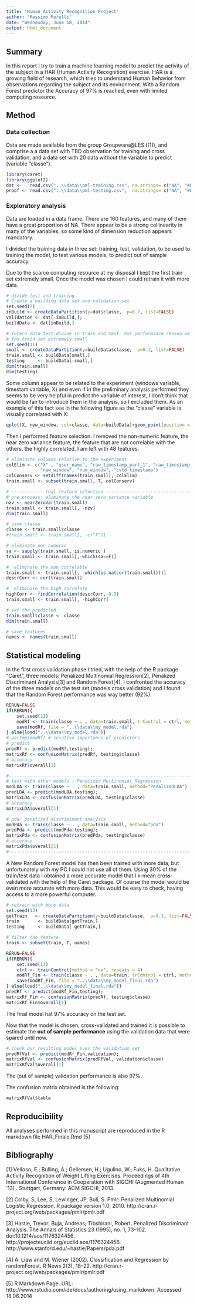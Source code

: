 ```yaml
---
title: "Human Activity Recognition Project"
author: "Massimo Morelli"
date: "Wednesday, June 18, 2014"
output: html_document
---
```


## Summary
In this report I try to train a machine learning model to predict the activity of the subject in a HAR (Human Activity Recognition) exercise. HAR is a growing field of research, which tries to understand Human Behavior from observations regarding the subject and its environment. With a Random Forest predictor the Accuracy of 97% is reached, even with limited computing resource. 

## Method

### Data collection
Data are made available from the group Groupware@LES ([1]), and comprise a a data set with TBD observation for training and cross validation, and a data set with 20 data without the variable to predict (variable "classe").


```r
library(caret)
library(ggplot2)
dat <-   read.csv("..\\data\\pml-training.csv", na.strings= c("NA", "#DIV/0!"))
proof <- read.csv("..\\data\\pml-testing.csv",  na.strings= c("NA", "#DIV/0!"))
```


### Exploratory analysis
Data are loaded in a data frame. There are 160 features, and many of them have a great proportion of NA. There appear to be a strong collinearity in many of the variables, so some kind of dimension reduction appears mandatory. 

I divided the training data in three set: training, test, validation, to be used to training the model, to test various models, to predict out of sample accuracy. 

Due to the scarce computing resource at my disposal I kept the first train set extremely small. Once the model was chosen I could retrain it with more data. 

```r
# divide test and training
# Create a building data set and validation set
set.seed(7)
inBuild <- createDataPartition(y=dat$classe,  p=0.7, list=FALSE)
validation <- dat[-inBuild,]; 
buildData <- dat[inBuild,]

# Intern data test divide in train and test. For performance reason we keep
# the train set extremely small
set.seed(11)
small <- createDataPartition(y=buildData$classe,  p=0.1, list=FALSE)
train.small <- buildData[small,] 
testing     <- buildData[-small,]
dim(train.small)
dim(testing)
```

Some column appear to be related to the experiment (windows variable, timestam variable, X) and even if in the preliminary analysis performed they seems to be very helpful in predict the variable of interest, I don't think that would be fair to introduce them in the analysis, so I excluded them. As an example of this fact see in the following figure as the "classe" variable is visually correlated with X:

```r
qplot(X, new_window, col=classe, data=buildData)+geom_point(position = "jitter")
```

Then I performed feature selection. I removed the non-numeric feature, the near zero variance feature, the feature that are not correlable with the others, the highly correlated. I am left with 48 features.

```r
# eliminate columns relative to the experiment
colElim <- c("X" , "user_name", "raw_timestamp_part_1", "raw_timestamp_part_2", 
             "new_window", "num_window", "cvtd_timestamp")
colConserv <- setdiff(names(train.small), colElim)
train.small <- subset(train.small, T, colConserv)

# ------------ real feature selection --------------------------------------
# pre process: eliminate the near zero variance variable
nzv <- nearZeroVar(train.small)
train.small <- train.small[, -nzv]
dim(train.small)

# save classe
classe <- train.small$classe
#train.small <- train.small[, -c("X")]

# eliminate non numeric 
sa <- sapply(train.small, is.numeric )
train.small <- train.small[,-which(sa==F)]

#  eliminate the non correlable
train.small <- train.small[, -which(is.na(cor(train.small)))]
descrCorr <- cor(train.small)

#  eliminate the high correlate
highCorr <- findCorrelation(descrCorr, 0.9) 
train.small <- train.small[, -highCorr]

# set the predicted 
train.small$classe <- classe
dim(train.small)

# save features
names <- names(train.small)

```


## Statistical modeling

In the first cross validation phase I tried, with the help of the R package "Caret", three models: Penalized Multinomial Regression[2], Penalized Discriminant Analysis[3] and Random Forest[4]. I confronted the accuracy of the three models on the test set (models cross validation) and I found that the Random Forest performance was way better (92%).

```r
RERUN=FALSE
if(RERUN){
    set.seed(13)
    modRf <- train(classe ~ . , data=train.small, trControl = ctrl, method="rf",  prox=T, number=5)
    save(modRf, file = "..\\data\\my_model.rda")
} else{load("..\\data\\my_model.rda")}
# varImp(modRf) # relative importance of predictors
# predict
predRf <- predict(modRf,testing); 
matrixRf <- confusionMatrix(predRf, testing$classe)
# accuracy
matrixRf$overall[1]

#-----------------------------------------------------------------------------
# test with other models : Penalized Multinomial Regression
modLDA <- train(classe ~ . , data=train.small, method="PenalizedLDA")
predLDA <- predict(modLDA,testing);
matrixLDA <- confusionMatrix(predLDA, testing$classe)
# accuracy
matrixLDA$overall[1]

# pda: penalized discriminant analysis
modPda <- train(classe ~ . , data=train.small, method="pda")
predPda <- predict(modPda,testing);
matrixPda <- confusionMatrix(predPda, testing$classe)
# accuracy
matrixPda$overall[1]
#-----------------------------------------------------------------------------
```

A New Random Forest model has then been trained with more data, but unfortunately with my PC I could not use all of them. Using 30% of the train/test data I obtained a more accurate model that I k-mean cross-validated with the help of the Caret package. Of course the model would be even more accurate with more data. This would be easy to check, having access to a more powerful computer.
```r
# retrain with more data 
set.seed(13)
getTrain   <- createDataPartition(y=buildData$classe,  p=0.3, list=FALSE)
train       <- buildData[getTrain,] 
testing     <- buildData[-getTrain,]

# filter the feature
train <- subset(train, T, names)

RERUN=FALSE
if(RERUN){
    set.seed(13)
    ctrl <- trainControl(method = "cv", repeats = 4)
    modRf_Fin <- train(classe ~ . , data=train, trControl = ctrl, method="rf",  prox=T, number=5)
    save(modRf_Fin, file = "..\\data\\my_model_final.rda")
} else{load("..\\data\\my_model_final.rda")}
predRf <- predict(modRf_Fin,testing); 
matrixRf_Fin <- confusionMatrix(predRf, testing$classe)
matrixRf_Fin$overall[1]
```

The final model hat 97% accuracy on the test set.

Now that the model is chosen, cross-validated and trained it is possible to estimate the **out of sample performance** using the validation data that were spared until now.

```r
# check our resulting model over the validation set
predRfVal <- predict(modRf_Fin,validation);
matrixRfVal <- confusionMatrix(predRfVal, validation$classe)
matrixRfVal$overall[1]

```

The (out of sample) validation performance is also 97%.

The confusion matrix obtained is the following:
```r
matrixRfVal$table
```


## Reproducibility
All analyses performed in this manuscript are reproduced in the R markdown file HAR_Finale.Rmd [5]

## Bibliography
[1] Velloso, E.; Bulling, A.; Gellersen, H.; Ugulino, W.; Fuks, H. Qualitative Activity Recognition of Weight Lifting Exercises. Proceedings of 4th International Conference in Cooperation with SIGCHI (Augmented Human '13) . Stuttgart, Germany: ACM SIGCHI, 2013. 

[2] Colby, S, Lee, S, Lewinger, JP, Bull, S. Pmlr: Penalized Multinomial Logistic Regression. R package version 1.0; 2010. http://cran.r-project.org/web/packages/pmlr/pmlr.pdf

[3] Hastie, Trevor; Buja, Andreas; Tibshirani, Robert. Penalized Discriminant Analysis. The Annals of Statistics 23 (1995), no. 1, 73--102. doi:10.1214/aos/1176324456. http://projecteuclid.org/euclid.aos/1176324456. http://www.stanford.edu/~hastie/Papers/pda.pdf

[4] A. Liaw and M. Wiener (2002). Classification and Regression by randomForest. R News 2(3), 18--22.  http://cran.r-project.org/web/packages/pmlr/pmlr.pdf


[5] R Markdown Page. URL: http://www.rstudio.com/ide/docs/authoring/using_markdown. Accessed 18.06.2014

